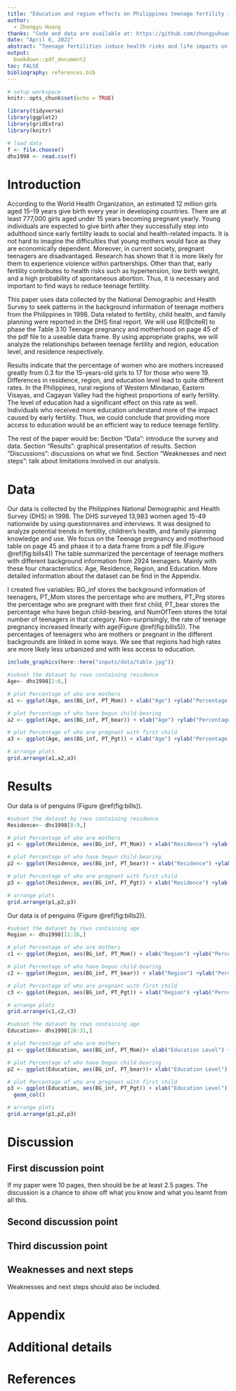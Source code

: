 ```yaml
---
title: "Education and region effects on Philippines teenage fertility in 1998"
author: 
  - Zhongyu Huang
thanks: "Code and data are available at: https://github.com/zhongyuhuang/DHS_Analysis-.git"
date: "April 6, 2022"
abstract: "Teenage fertilities induce health risks and life impacts on both young mothers and their children. Philippines, one of the countries that have the highest adolescent birth rates, the teenage pregnancy toll is still rising here. This paper uses data collected by the National demographic and health survey in 1998 to investigate how background characteristics affect the teenage fertility rates in the Philippines. Evidence has shown that most teenage mothers received less education and lived in rural areas."
output:
  bookdown::pdf_document2
toc: FALSE
bibliography: references.bib
---
```


```r
# setup workspace
knitr::opts_chunk$set(echo = TRUE)

library(tidyverse)
library(ggplot2)
library(gridExtra)
library(knitr)
```

```r
# load data
f <- file.choose()
dhs1998 <- read.csv(f)
```

# Introduction

  According to the World Health Organization, an estimated 12 million girls aged 15–19 years give birth every year in developing countries. There are at least 777,000 girls aged under 15 years becoming pregnant yearly. Young individuals are expected to give birth after they successfully step into adulthood since early fertility leads to social and health-related impacts. It is not hard to imagine the difficulties that young mothers would face as they are economically dependent. Moreover, in current society, pregnant teenagers are disadvantaged. Research has shown that it is more likely for them to experience violence within partnerships. Other than that, early fertility contributes to health risks such as hypertension, low birth weight, and a high probability of spontaneous abortion. Thus, it is necessary and important to find ways to reduce teenage fertility.
  
  
  This paper uses data collected by the National Demographic and Health Survey to seek patterns in the background information of teenage mothers from the Philippines in 1998. Data related to fertility, child health, and family planning were reported in the DHS final report. We will use R[@citeR] to phase the Table 3.10 Teenage pregnancy and motherhood on page 45 of the pdf file to a useable data frame. By using appropriate graphs, we will analyze the relationships between teenage fertility and region, education level, and residence respectively.
  
  
  Results indicate that the percentage of women who are mothers increased greatly from 0.3 for the 15-years-old girls to 17 for those who were 19. Differences in residence, region, and education level lead to quite different rates. In the Philippines, rural regions of Western Mindanao, Eastern Visayas, and Cagayan Valley had the highest proportions of early fertility. The level of education had a significant effect on this rate as well. Individuals who received more education understand more of the impact caused by early fertility. Thus, we could conclude that providing more access to education would be an efficient way to reduce teenage fertility.
  
  
  The rest of the paper would be: Section "Data": introduce the survey and data. Section "Results": graphical presentation of results. Section "Discussions": discussions on what we find. Section "Weaknesses and next steps": talk about limitations involved in our analysis.



# Data

  Our data is collected by the Philippines National Demographic and Health Survey (DHS) in 1998. The DHS surveyed 13,983 women aged 15-49 nationwide by using questionnaires and interviews. It was designed to analyze potential trends in fertility, children's health, and family planning knowledge and use. We focus on the Teenage pregnancy and motherhood table on page 45 and phase it to a data frame from a pdf file.(Figure \@ref(fig:bills4)) The table summarized the percentage of teenage mothers with different background information from 2924 teenagers. Mainly with these four characteristics: Age, Residence, Region, and Education. More detailed information about the dataset can be find in the Appendix.

I created five variables: BG_inf stores the background information of teenagers, PT_Mom stores the percentage who are mothers, PT_Prg stores the percentage who are pregnant with their first child, PT_bear stores the percentage who have begun child-bearing, and NumOfTeen stores the total number of teenagers in that category. Non-surprisingly, the rate of teenage pregnancy increased linearly with age(Figure \@ref(fig:bills5)). The percentages of teenagers who are mothers or pregnant in the different backgrounds are linked in some ways. We see that regions had high rates are more likely less urbanized and with less access to education.
  
```r
include_graphics(here::here("inputs/data/table.jpg"))
```

```r
#subset the dataset by rows containing residence
Age<- dhs1998[2:6,]

# plot Percentage of who are mothers
a1 <- ggplot(Age, aes(BG_inf, PT_Mom)) + xlab("Age") +ylab("Percentage of who are mothers")+geom_col()

# plot Percentage of who have begun child-bearing
a2 <- ggplot(Age, aes(BG_inf, PT_bear)) + xlab("Age") +ylab("Percentage of who have begun child-bearing")+geom_col()

# plot Percentage of who are pregnant with first child
a3 <- ggplot(Age, aes(BG_inf, PT_Pgt)) + xlab("Age") +ylab("Percentage of who are pregnant with first child")+geom_col()

# arrange plots
grid.arrange(a1,a2,a3)

```



# Results

Our data is of penguins (Figure \@ref(fig:bills)).


```r
#subset the dataset by rows containing residence
Residence<- dhs1998[8:9,]

# plot Percentage of who are mothers
p1 <- ggplot(Residence, aes(BG_inf, PT_Mom)) + xlab("Residence") +ylab("Percentage of who are mothers")+geom_col()

# plot Percentage of who have begun child-bearing
p2 <- ggplot(Residence, aes(BG_inf, PT_bear)) + xlab("Residence") +ylab("Percentage of who have begun child-bearing")+geom_col()

# plot Percentage of who are pregnant with first child
p3 <- ggplot(Residence, aes(BG_inf, PT_Pgt)) + xlab("Residence") +ylab("Percentage of who are pregnant with first child")+geom_col()

# arrange plots
grid.arrange(p1,p2,p3)

```

Our data is of penguins (Figure \@ref(fig:bills2)).

```r
#subset the dataset by rows containing age
Region <- dhs1998[11:26,]

# plot Percentage of who are mothers
c1 <- ggplot(Region, aes(BG_inf, PT_Mom)) + xlab("Region") +ylab("Percentage of who are mothers")+ geom_col()+coord_flip()

# plot Percentage of who have begun child-bearing
c2 <- ggplot(Region, aes(BG_inf, PT_bear)) + xlab("Region") +ylab("Percentage of who have begun child-bearing")+ geom_col()+coord_flip()

# plot Percentage of who are pregnant with first child
c3 <- ggplot(Region, aes(BG_inf, PT_Pgt)) + xlab("Region") +ylab("Percentage of who are pregnant with first child")+ geom_col() +coord_flip()

# arrange plots
grid.arrange(c1,c2,c3)
```

```r
#subset the dataset by rows containing age
Education<- dhs1998[28:31,]

# plot Percentage of who are mothers
p1 <- ggplot(Education, aes(BG_inf, PT_Mom))+ xlab("Education Level") +ylab("Percentage of who are mothers") + geom_col()

# plot Percentage of who have begun child-bearing
p2 <- ggplot(Education, aes(BG_inf, PT_bear))+ xlab("Education Level") +ylab("Percentage of who have begun child-bearing") +geom_col()

# plot Percentage of who are pregnant with first child
p3 <- ggplot(Education, aes(BG_inf, PT_Pgt)) + xlab("Education Level") +ylab("Percentage of who are pregnant with first child") +
  geom_col()

# arrange plots
grid.arrange(p1,p2,p3)

```





# Discussion

## First discussion point

If my paper were 10 pages, then should be be at least 2.5 pages. The discussion is a chance to show off what you know and what you learnt from all this. 

## Second discussion point

## Third discussion point

## Weaknesses and next steps

Weaknesses and next steps should also be included.

\newpage

\appendix

# Appendix {-}


# Additional details


\newpage


# References


